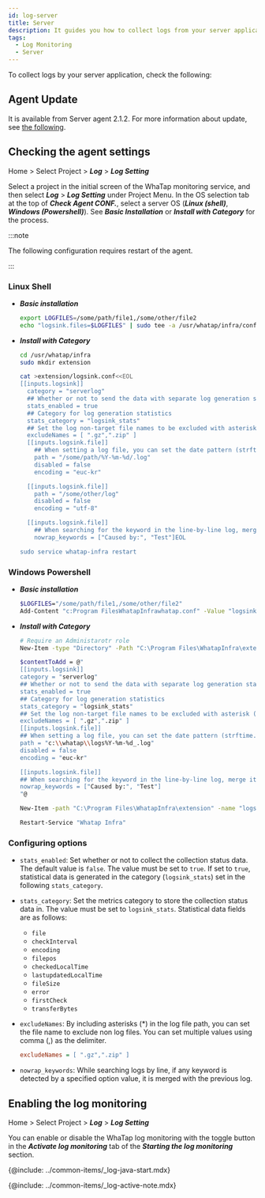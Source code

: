 ```yaml
---
id: log-server
title: Server
description: It guides you how to collect logs from your server application.
tags:
  - Log Monitoring
  - Server
---
```


To collect logs by your server application, check the following:

## Agent Update

It is available from Server agent 2.1.2. For more information about update, see [the following](../server/agent-update).

## Checking the agent settings

Home > Select Project > **_Log_** > **_Log Setting_**

Select a project in the initial screen of the WhaTap monitoring service, and then select **_Log_** > **_Log Setting_** under Project Menu. In the OS selection tab at the top of **_Check Agent CONF._**, select a server OS (**_Linux (shell)_**, **_Windows (Powershell)_**). See **_Basic Installation_** or **_Install with Category_** for the process. 

:::note

The following configuration requires restart of the agent.

:::

### Linux Shell

-   **_Basic installation_**

    ```bash title='Linux Shell'
    export LOGFILES=/some/path/file1,/some/other/file2
    echo "logsink.files=$LOGFILES" | sudo tee -a /usr/whatap/infra/conf/whatap.conf
    ```

-   **_Install with Category_**

    ```bash title='Linux Shell' {7-12,14,15,25,26} showLineNumbers
    cd /usr/whatap/infra
    sudo mkdir extension

    cat >extension/logsink.conf<<EOL
    [[inputs.logsink]]
      category = "serverlog"
      ## Whether or not to send the data with separate log generation statistics
      stats_enabled = true 
      ## Category for log generation statistics
      stats_category = "logsink_stats"
      ## Set the log non-target file names to be excluded with asterisk (*) in the log file path 
      excludeNames = [ ".gz",".zip" ] 
      [[inputs.logsink.file]]
        ## When setting a log file, you can set the date pattern (strftime.org).
        path = "/some/path/%Y-%m-%d/.log" 
        disabled = false
        encoding = "euc-kr"

      [[inputs.logsink.file]]
        path = "/some/other/log"
        disabled = false
        encoding = "utf-8"

      [[inputs.logsink.file]]
        ## When searching for the keyword in the line-by-line log, merge it with the previous log.
        nowrap_keywords = ["Caused by:", "Test"]EOL

    sudo service whatap-infra restart
    ```

### Windows Powershell

-   **_Basic installation_**

    ```bash title='Windows Powershell'
    $LOGFILES="/some/path/file1,/some/other/file2"
    Add-Content "c:Program FilesWhatapInfrawhatap.conf" -Value "logsink.files=$LOGFILES"
    ```

-   **_Install with Category_**

    ```bash title='Windows Powershell' {7-11,14,15,20,21} showLineNumbers
    # Require an Administarotr role
    New-Item -type "Directory" -Path "C:\Program Files\WhatapInfra\extension"

    $contentToAdd = @"
    [[inputs.logsink]]
    category = "serverlog"
    ## Whether or not to send the data with separate log generation statistics
    stats_enabled = true 
    ## Category for log generation statistics
    stats_category = "logsink_stats"
    ## Set the log non-target file names to be excluded with asterisk (*) in the log file path 
    excludeNames = [ ".gz",".zip" ] 
    [[inputs.logsink.file]]
    ## When setting a log file, you can set the date pattern (strftime.org).
    path = "c:\\whatap\\logs%Y-%m-%d_.log"
    disabled = false
    encoding = "euc-kr"

    [[inputs.logsink.file]]
    ## When searching for the keyword in the line-by-line log, merge it with the previous log. 
    nowrap_keywords = ["Caused by:", "Test"]
    "@

    New-Item -path "C:\Program Files\WhatapInfra\extension" -name "logsink.conf" -type "file" -value $contentToAdd -Force

    Restart-Service "Whatap Infra"
    ```

### Configuring options

-   `stats_enabled`: Set whether or not to collect the collection status data. The default value is `false`. The value must be set to `true`. If set to `true`, statistical data is generated in the category (`logsink_stats`) set in the following `stats_category`.

-   `stats_category`: Set the metrics category to store the collection status data in. The value must be set to `logsink_stats`. Statistical data fields are as follows:

    -   `file`
    -   `checkInterval`
    -   `encoding`
    -   `filepos`
    -   `checkedLocalTime`
    -   `lastupdatedLocalTime`
    -   `fileSize`
    -   `error`
    -   `firstCheck`
    -   `transferBytes`

-   `excludeNames`: By including asterisks (\*) in the log file path, you can set the file name to exclude non log files. You can set multiple values using comma (,) as the delimiter.

    ```ini title='Example'
    excludeNames = [ ".gz",".zip" ]
    ```

-   `nowrap_keywords`: While searching logs by line, if any keyword is detected by a specified option value, it is merged with the previous log.

## Enabling the log monitoring

Home > Select Project > **_Log_** > **_Log Setting_**

You can enable or disable the WhaTap log monitoring with the toggle button in the **_Activate log monitoring_** tab of the **_Starting the log monitoring_** section. 

{@include: ../common-items/_log-java-start.mdx} 

{@include: ../common-items/_log-active-note.mdx} 
